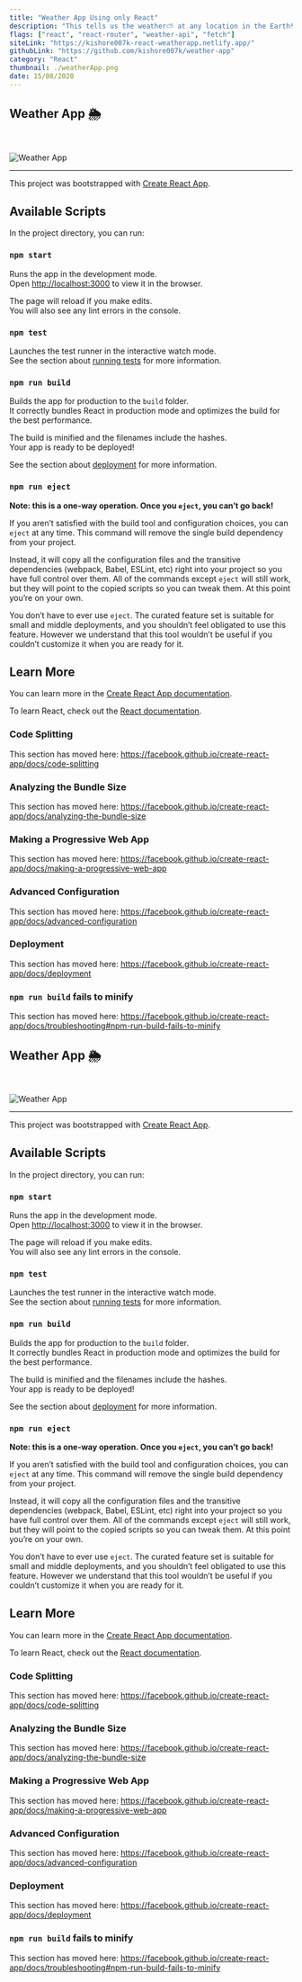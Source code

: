 ```yaml
---
title: "Weather App Using only React"
description: "This tells us the weather⛅ at any location in the Earth🌍"
flags: ["react", "react-router", "weather-api", "fetch"]
siteLink: "https://kishore007k-react-weatherapp.netlify.app/"
githubLink: "https://github.com/kishore007k/weather-app"
category: "React"
thumbnail: ./weatherApp.png
date: 15/08/2020
---
```


## Weather App 🌦

<br />

![Weather App](https://user-images.githubusercontent.com/34863222/90316162-ee2ac180-df3d-11ea-8937-abf77c4a28c1.gif)

---

This project was bootstrapped with [Create React App](https://github.com/facebook/create-react-app).

## Available Scripts

In the project directory, you can run:

### `npm start`

Runs the app in the development mode.<br />
Open [http://localhost:3000](http://localhost:3000) to view it in the browser.

The page will reload if you make edits.<br />
You will also see any lint errors in the console.

### `npm test`

Launches the test runner in the interactive watch mode.<br />
See the section about [running tests](https://facebook.github.io/create-react-app/docs/running-tests) for more information.

### `npm run build`

Builds the app for production to the `build` folder.<br />
It correctly bundles React in production mode and optimizes the build for the best performance.

The build is minified and the filenames include the hashes.<br />
Your app is ready to be deployed!

See the section about [deployment](https://facebook.github.io/create-react-app/docs/deployment) for more information.

### `npm run eject`

**Note: this is a one-way operation. Once you `eject`, you can’t go back!**

If you aren’t satisfied with the build tool and configuration choices, you can `eject` at any time. This command will remove the single build dependency from your project.

Instead, it will copy all the configuration files and the transitive dependencies (webpack, Babel, ESLint, etc) right into your project so you have full control over them. All of the commands except `eject` will still work, but they will point to the copied scripts so you can tweak them. At this point you’re on your own.

You don’t have to ever use `eject`. The curated feature set is suitable for small and middle deployments, and you shouldn’t feel obligated to use this feature. However we understand that this tool wouldn’t be useful if you couldn’t customize it when you are ready for it.

## Learn More

You can learn more in the [Create React App documentation](https://facebook.github.io/create-react-app/docs/getting-started).

To learn React, check out the [React documentation](https://reactjs.org/).

### Code Splitting

This section has moved here: https://facebook.github.io/create-react-app/docs/code-splitting

### Analyzing the Bundle Size

This section has moved here: https://facebook.github.io/create-react-app/docs/analyzing-the-bundle-size

### Making a Progressive Web App

This section has moved here: https://facebook.github.io/create-react-app/docs/making-a-progressive-web-app

### Advanced Configuration

This section has moved here: https://facebook.github.io/create-react-app/docs/advanced-configuration

### Deployment

This section has moved here: https://facebook.github.io/create-react-app/docs/deployment

### `npm run build` fails to minify

This section has moved here: https://facebook.github.io/create-react-app/docs/troubleshooting#npm-run-build-fails-to-minify

## Weather App 🌦

<br />

![Weather App](https://user-images.githubusercontent.com/34863222/90316162-ee2ac180-df3d-11ea-8937-abf77c4a28c1.gif)

---

This project was bootstrapped with [Create React App](https://github.com/facebook/create-react-app).

## Available Scripts

In the project directory, you can run:

### `npm start`

Runs the app in the development mode.<br />
Open [http://localhost:3000](http://localhost:3000) to view it in the browser.

The page will reload if you make edits.<br />
You will also see any lint errors in the console.

### `npm test`

Launches the test runner in the interactive watch mode.<br />
See the section about [running tests](https://facebook.github.io/create-react-app/docs/running-tests) for more information.

### `npm run build`

Builds the app for production to the `build` folder.<br />
It correctly bundles React in production mode and optimizes the build for the best performance.

The build is minified and the filenames include the hashes.<br />
Your app is ready to be deployed!

See the section about [deployment](https://facebook.github.io/create-react-app/docs/deployment) for more information.

### `npm run eject`

**Note: this is a one-way operation. Once you `eject`, you can’t go back!**

If you aren’t satisfied with the build tool and configuration choices, you can `eject` at any time. This command will remove the single build dependency from your project.

Instead, it will copy all the configuration files and the transitive dependencies (webpack, Babel, ESLint, etc) right into your project so you have full control over them. All of the commands except `eject` will still work, but they will point to the copied scripts so you can tweak them. At this point you’re on your own.

You don’t have to ever use `eject`. The curated feature set is suitable for small and middle deployments, and you shouldn’t feel obligated to use this feature. However we understand that this tool wouldn’t be useful if you couldn’t customize it when you are ready for it.

## Learn More

You can learn more in the [Create React App documentation](https://facebook.github.io/create-react-app/docs/getting-started).

To learn React, check out the [React documentation](https://reactjs.org/).

### Code Splitting

This section has moved here: https://facebook.github.io/create-react-app/docs/code-splitting

### Analyzing the Bundle Size

This section has moved here: https://facebook.github.io/create-react-app/docs/analyzing-the-bundle-size

### Making a Progressive Web App

This section has moved here: https://facebook.github.io/create-react-app/docs/making-a-progressive-web-app

### Advanced Configuration

This section has moved here: https://facebook.github.io/create-react-app/docs/advanced-configuration

### Deployment

This section has moved here: https://facebook.github.io/create-react-app/docs/deployment

### `npm run build` fails to minify

This section has moved here: https://facebook.github.io/create-react-app/docs/troubleshooting#npm-run-build-fails-to-minify

